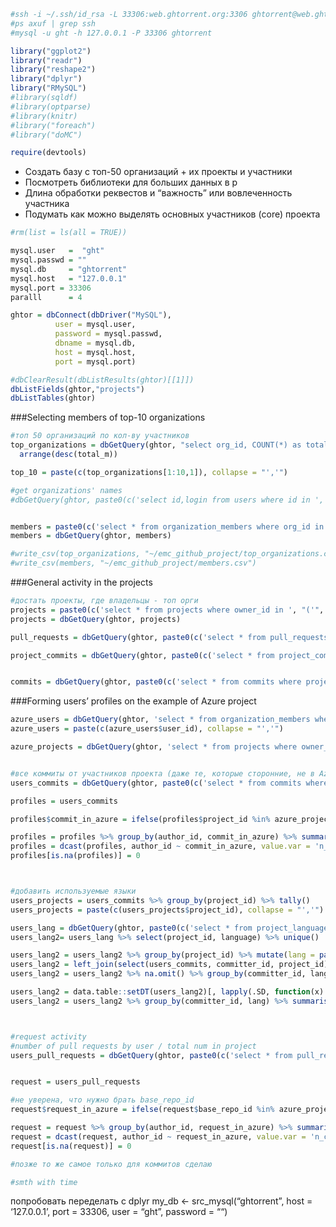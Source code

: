 ```bash
#ssh -i ~/.ssh/id_rsa -L 33306:web.ghtorrent.org:3306 ghtorrent@web.ghtorrent.org
#ps axuf | grep ssh
#mysql -u ght -h 127.0.0.1 -P 33306 ghtorrent
```


```r
library("ggplot2")
library("readr")
library("reshape2")
library("dplyr")
library("RMySQL")
#library(sqldf)
#library(optparse)
#library(knitr)
#library("foreach")
#library("doMC")

require(devtools)

```

* Создать базу с топ-50 организаций + их проекты и участники 
* Посмотреть библиотеки для  больших данных в р 
* Длина обработки реквестов и "важность" или вовлеченность участника 
* Подумать как можно выделять основных участников (core) проекта

```r
#rm(list = ls(all = TRUE))

mysql.user   =  "ght"
mysql.passwd = ""
mysql.db     = "ghtorrent"
mysql.host   = "127.0.0.1"
mysql.port = 33306
paralll      = 4

ghtor = dbConnect(dbDriver("MySQL"),
          user = mysql.user,
          password = mysql.passwd,
          dbname = mysql.db,
          host = mysql.host,
          port = mysql.port)

#dbClearResult(dbListResults(ghtor)[[1]])
dbListFields(ghtor,"projects")
dbListTables(ghtor)
```


###Selecting members of top-10 organizations
```r
#топ 50 организаций по кол-ву участников  
top_organizations = dbGetQuery(ghtor, "select org_id, COUNT(*) as total_m from organization_members group by org_id order by total_m DESC limit 50") %>% 
  arrange(desc(total_m)) 

top_10 = paste(c(top_organizations[1:10,1]), collapse = "','")

#get organizations' names
#dbGetQuery(ghtor, paste0(c('select id,login from users where id in ', "('", top_10, "')"), collapse = ""))


members = paste0(c('select * from organization_members where org_id in ', "('", top_10, "')"), collapse = "")
members = dbGetQuery(ghtor, members) 

#write_csv(top_organizations, "~/emc_github_project/top_organizations.csv")
#write_csv(members, "~/emc_github_project/members.csv")
```


###General activity in the projects 
```r
#достать проекты, где владельцы - топ орги
projects = paste0(c('select * from projects where owner_id in ', "('", top_10, "')"), collapse = "")
projects = dbGetQuery(ghtor, projects) 

pull_requests = dbGetQuery(ghtor, paste0(c('select * from pull_requests where base_repo_id in ', "('", top_10, "')"), collapse = "")) 

project_commits = dbGetQuery(ghtor, paste0(c('select * from project_commits where project_id in ', "('", top_10, "')"), collapse = "")) 


commits = dbGetQuery(ghtor, paste0(c('select * from commits where project_id in ', "('", top_10, "')"), collapse = ""))  #не у всех проектов есть коммиты
```



###Forming users' profiles on the example of Azure project  
```r
azure_users = dbGetQuery(ghtor, 'select * from organization_members where org_id = "3681780"')
azure_users = paste(c(azure_users$user_id), collapse = "','")

azure_projects = dbGetQuery(ghtor, 'select * from projects where owner_id = "3681780"')


#все коммиты от участников проекта (даже те, которые сторонние, не в Azure)
users_commits = dbGetQuery(ghtor, paste0(c('select * from commits where committer_id in ', "('", azure_users, "')"), collapse = ""))

profiles = users_commits

profiles$commit_in_azure = ifelse(profiles$project_id %in% azure_projects$id, "commits_in_azure", "commits_others")

profiles = profiles %>% group_by(author_id, commit_in_azure) %>% summarise(n_commits = n())
profiles = dcast(profiles, author_id ~ commit_in_azure, value.var = 'n_commits') 
profiles[is.na(profiles)] = 0



#добавить используемые языки 
users_projects = users_commits %>% group_by(project_id) %>% tally() 
users_projects = paste(c(users_projects$project_id), collapse = "','")  

users_lang = dbGetQuery(ghtor, paste0(c('select * from project_languages where project_id in ', "('", users_projects, "')"), collapse = ""))
users_lang2= users_lang %>% select(project_id, language) %>% unique()

users_lang2 = users_lang2 %>% group_by(project_id) %>% mutate(lang = paste(language, collapse = ", ")) %>% select(-language) %>% unique()
users_lang2 = left_join(select(users_commits, committer_id, project_id), users_lang2)
users_lang2 = users_lang2 %>% na.omit() %>% group_by(committer_id, lang) %>% tally()

users_lang2 = data.table::setDT(users_lang2)[, lapply(.SD, function(x) unlist(strsplit(as.character(x), ', '))), .SDcols = "lang", by = c("committer_id", "n")]
users_lang2 = users_lang2 %>% group_by(committer_id, lang) %>% summarise(num_use = sum(n))



#request activity 
#number of pull requests by user / total num in project 
users_pull_requests = dbGetQuery(ghtor, paste0(c('select * from pull_requests where base_repo_id in ', "('", users_projects, "')"), collapse = "")) 


request = users_pull_requests

#не уверена, что нужно брать base_repo_id
request$request_in_azure = ifelse(request$base_repo_id %in% azure_projects$id, "request_in_azure", "request_others")

request = request %>% group_by(author_id, request_in_azure) %>% summarise(n_commits = n()) %>% select()
request = dcast(request, author_id ~ request_in_azure, value.var = 'n_commits') 
request[is.na(request)] = 0

#позже то же самое только для коммитов сделаю 

#smth with time
```



попробовать переделать с dplyr
my_db <- src_mysql("ghtorrent", host = '127.0.0.1', port = 33306, user = "ght", password = "")

